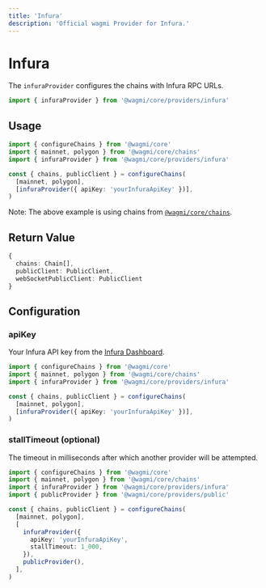 ```yaml
---
title: 'Infura'
description: 'Official wagmi Provider for Infura.'
---
```



# Infura

The `infuraProvider` configures the chains with Infura RPC URLs.

```ts
import { infuraProvider } from '@wagmi/core/providers/infura'
```

## Usage

```ts
import { configureChains } from '@wagmi/core'
import { mainnet, polygon } from '@wagmi/core/chains'
import { infuraProvider } from '@wagmi/core/providers/infura'

const { chains, publicClient } = configureChains(
  [mainnet, polygon],
  [infuraProvider({ apiKey: 'yourInfuraApiKey' })],
)
```

Note: The above example is using chains from [`@wagmi/core/chains`](/core/chains#wagmicorechains).

## Return Value

```ts
{
  chains: Chain[],
  publicClient: PublicClient,
  webSocketPublicClient: PublicClient
}
```

## Configuration

### apiKey

Your Infura API key from the [Infura Dashboard](https://infura.io/login).

```ts {7}
import { configureChains } from '@wagmi/core'
import { mainnet, polygon } from '@wagmi/core/chains'
import { infuraProvider } from '@wagmi/core/providers/infura'

const { chains, publicClient } = configureChains(
  [mainnet, polygon],
  [infuraProvider({ apiKey: 'yourInfuraApiKey' })],
)
```

### stallTimeout (optional)

The timeout in milliseconds after which another provider will be attempted.

```ts {11}
import { configureChains } from '@wagmi/core'
import { mainnet, polygon } from '@wagmi/core/chains'
import { infuraProvider } from '@wagmi/core/providers/infura'
import { publicProvider } from '@wagmi/core/providers/public'

const { chains, publicClient } = configureChains(
  [mainnet, polygon],
  [
    infuraProvider({
      apiKey: 'yourInfuraApiKey',
      stallTimeout: 1_000,
    }),
    publicProvider(),
  ],
)
```
